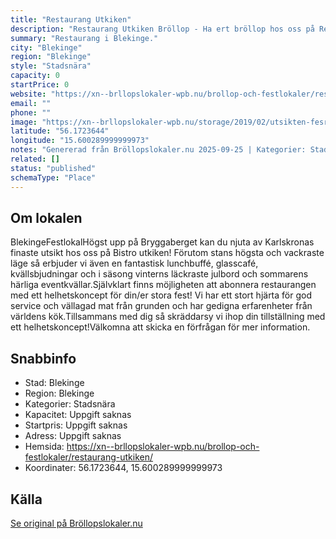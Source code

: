 ```yaml
---
title: "Restaurang Utkiken"
description: "Restaurang Utkiken Bröllop - Ha ert bröllop hos oss på Restaurang Utkiken. Se vår fina Bröllopslokal. Skicka gärna en förfrågan så hjälper vi Er!"
summary: "Restaurang i Blekinge."
city: "Blekinge"
region: "Blekinge"
style: "Stadsnära"
capacity: 0
startPrice: 0
website: "https://xn--brllopslokaler-wpb.nu/brollop-och-festlokaler/restaurang-utkiken/"
email: ""
phone: ""
image: "https://xn--brllopslokaler-wpb.nu/storage/2019/02/utsikten-fesrtlokal-brollop-brollopslokal-karlskrona-blekinge-4-_Custom_.webp"
latitude: "56.1723644"
longitude: "15.600289999999973"
notes: "Genererad från Bröllopslokaler.nu 2025-09-25 | Kategorier: Stadsnära"
related: []
status: "published"
schemaType: "Place"
---
```


## Om lokalen

BlekingeFestlokalHögst upp på Bryggaberget kan du njuta av Karlskronas finaste utsikt hos oss på Bistro utkiken! Förutom stans högsta och vackraste läge så erbjuder vi även en fantastisk lunchbuffé, glasscafé, kvällsbjudningar och i säsong vinterns läckraste julbord och sommarens härliga eventkvällar.Självklart finns möjligheten att abonnera restaurangen med ett helhetskoncept för din/er stora fest! Vi har ett stort hjärta för god service och vällagad mat från grunden och har gedigna erfarenheter från världens kök.Tillsammans med dig så skräddarsy vi ihop din tillställning med ett helhetskoncept!Välkomna att skicka en förfrågan för mer information.

## Snabbinfo

- Stad: Blekinge
- Region: Blekinge
- Kategorier: Stadsnära
- Kapacitet: Uppgift saknas
- Startpris: Uppgift saknas
- Adress: Uppgift saknas
- Hemsida: https://xn--brllopslokaler-wpb.nu/brollop-och-festlokaler/restaurang-utkiken/
- Koordinater: 56.1723644, 15.600289999999973

## Källa

[Se original på Bröllopslokaler.nu](https://xn--brllopslokaler-wpb.nu/brollop-och-festlokaler/restaurang-utkiken/)
